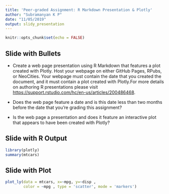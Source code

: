 ---
title: 'Peer-graded Assignment: R Markdown Presentation & Plotly'
author: "Subramanyan K P"
date: "11/05/2019"
output: slidy_presentation
---

```{r setup, include=FALSE}
knitr::opts_chunk$set(echo = FALSE)
```


## Slide with Bullets

- Create a web page presentation using R Markdown that features a plot created with Plotly. Host your webpage on either GitHub Pages, RPubs, or NeoCities. Your webpage must contain the date that you created the document, and it must contain a plot created with Plotly.For more details on authoring R presentations please visit <https://support.rstudio.com/hc/en-us/articles/200486468>.

- Does the web page feature a date and is this date less than two months before the date that you're grading this assignment?

- Is the web page a presentation and does it feature an interactive plot that appears to have been created with Plotly?

## Slide with R Output

```{r mtcars, echo = FALSE, warning=FALSE}
library(plotly)
summary(mtcars)
```

## Slide with Plot

```{r echo = TRUE, warning=FALSE}
plot_ly(data = mtcars, x=~mpg, y=~disp ,
        color = ~mpg , type = 'scatter', mode = 'markers')
```

